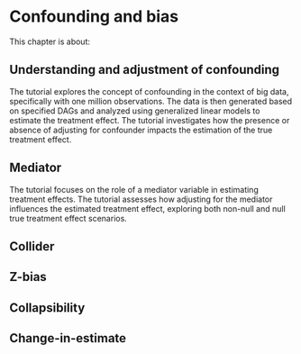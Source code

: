 # Confounding and bias

This chapter is about:

## Understanding and adjustment of confounding


The tutorial explores the concept of confounding in the context of big data, specifically with one million observations. The data is then generated based on specified DAGs and analyzed using generalized linear models to estimate the treatment effect. The tutorial investigates how the presence or absence of adjusting for confounder impacts the estimation of the true treatment effect.

## Mediator

The tutorial focuses on the role of a mediator variable in estimating treatment effects. The tutorial assesses how adjusting for the mediator influences the estimated treatment effect, exploring both non-null and null true treatment effect scenarios.


## Collider


## Z-bias

## Collapsibility

## Change-in-estimate
